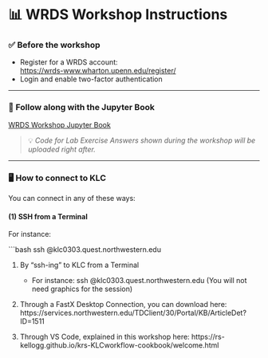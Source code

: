 
# 📊 WRDS Workshop Instructions

### ✅ Before the workshop
- Register for a WRDS account:  
  <https://wrds-www.wharton.upenn.edu/register/>
- Login and enable two-factor authentication

---

### 📖 Follow along with the Jupyter Book
[WRDS Workshop Jupyter Book](https://rs-kellogg.github.io/wrds_workshop_public/intro.html)

> 💡 *Code for Lab Exercise Answers shown during the workshop will be uploaded right after.*

---

### 🖥 How to connect to KLC

You can connect in any of these ways:

#### (1) SSH from a Terminal
For instance:

```bash
ssh <your_netid>@klc0303.quest.northwestern.edu


 (1) By "ssh-ing" to KLC from a Terminal
      - For instance:
        ssh <your_net>@klc0303.quest.northwestern.edu 
        (You will not need graphics for the session)
        
 (2) Through a FastX Desktop Connection, you can download here: https://services.northwestern.edu/TDClient/30/Portal/KB/ArticleDet?ID=1511

 (3) Through VS Code, explained in this workshop here: https://rs-kellogg.github.io/krs-KLCworkflow-cookbook/welcome.html
